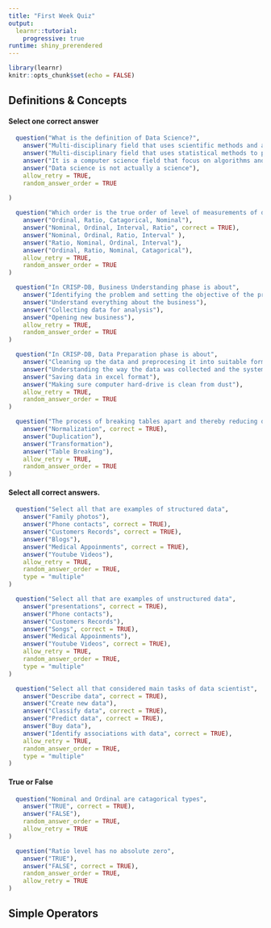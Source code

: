 ```yaml
---
title: "First Week Quiz"
output: 
  learnr::tutorial:
    progressive: true
runtime: shiny_prerendered
---
```



```r
library(learnr)
knitr::opts_chunk$set(echo = FALSE)

```


## Definitions & Concepts

#### Select one correct answer

```r
  question("What is the definition of Data Science?",
    answer("Multi-disciplinary field that uses scientific methods and algorithms to extract knowledge", correct = TRUE),
    answer("Multi-disciplinary field that uses statistical methods to predict the target values"),
    answer("It is a computer science field that focus on algorithms and models to gain insight"),
    answer("Data science is not actually a science"), 
    allow_retry = TRUE, 
    random_answer_order = TRUE
 
)
```

```r
  question("Which order is the true order of level of measurements of data? (from lowest level to highest level)",
    answer("Ordinal, Ratio, Catagorical, Nominal"),
    answer("Nominal, Ordinal, Interval, Ratio", correct = TRUE),
    answer("Nominal, Ordinal, Ratio, Interval" ),
    answer("Ratio, Nominal, Ordinal, Interval"),
    answer("Ordinal, Ratio, Nominal, Catagorical"),
    allow_retry = TRUE, 
    random_answer_order = TRUE
)
```


```r
  question("In CRISP-DB, Business Understanding phase is about",
    answer("Identifying the problem and setting the objective of the project", correct = TRUE),
    answer("Understand everything about the business"),
    answer("Collecting data for analysis"),
    answer("Opening new business"),
    allow_retry = TRUE, 
    random_answer_order = TRUE
)
```

```r
  question("In CRISP-DB, Data Preparation phase is about",
    answer("Cleaning up the data and preprocesing it into suitable format for modeling", correct = TRUE),
    answer("Understanding the way the data was collected and the systems generating data"),
    answer("Saving data in excel format"),
    answer("Making sure computer hard-drive is clean from dust"),
    allow_retry = TRUE, 
    random_answer_order = TRUE
)
```

```r
  question("The process of breaking tables apart and thereby reducing data redundancy is called",
    answer("Normalization", correct = TRUE),
    answer("Duplication"),
    answer("Transformation"),
    answer("Table Breaking"),
    allow_retry = TRUE, 
    random_answer_order = TRUE
)
```


#### Select all correct answers. 

```r
  question("Select all that are examples of structured data",
    answer("Family photos"),
    answer("Phone contacts", correct = TRUE),
    answer("Customers Records", correct = TRUE),
    answer("Blogs"),
    answer("Medical Appoinments", correct = TRUE),
    answer("Youtube Videos"),
    allow_retry = TRUE, 
    random_answer_order = TRUE,
    type = "multiple"
)
```


```r
  question("Select all that are examples of unstructured data",
    answer("presentations", correct = TRUE),
    answer("Phone contacts"),
    answer("Customers Records"),
    answer("Songs", correct = TRUE),
    answer("Medical Appoinments"),
    answer("Youtube Videos", correct = TRUE),
    allow_retry = TRUE, 
    random_answer_order = TRUE,
    type = "multiple"
)
```

```r
  question("Select all that considered main tasks of data scientist",
    answer("Describe data", correct = TRUE),
    answer("Create new data"),
    answer("Classify data", correct = TRUE),
    answer("Predict data", correct = TRUE),
    answer("Buy data"),
    answer("Identify associations with data", correct = TRUE),
    allow_retry = TRUE, 
    random_answer_order = TRUE,
    type = "multiple"
)
```


#### True or False

```r
  question("Nominal and Ordinal are catagorical types",
    answer("TRUE", correct = TRUE),
    answer("FALSE"),
    random_answer_order = TRUE,
    allow_retry = TRUE
)
```


```r
  question("Ratio level has no absolute zero",
    answer("TRUE"),
    answer("FALSE", correct = TRUE),
    random_answer_order = TRUE,
    allow_retry = TRUE
)
```


## Simple Operators


